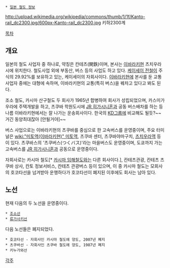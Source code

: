{{{+1 関東鉄道 / Kanto Railway }}}
 * [[일본 철도 정보]]
http://upload.wikimedia.org/wikipedia/commons/thumb/1/1f/Kanto-rail_dc2300.jpg/600px-Kanto-rail_dc2300.jpg
키하2300계

[[목차]]
== 개요 ==
일본의 철도 사업자 중 하나로, 약칭은 칸테츠(関鉄)이며, 본사는 [[이바라키]]현 츠치우라시에 위치한다. 철도사업 외에 부동산, 버스 등의 사업도 하고 있다. [[케이세이 전철]]이 주식의 29.92%를 보유하고 있는, 케이세이의 자회사이다. [[이바라키]]현에 본사를 둔 교통사업자 중에는 대형에 속하며, 이바라키현의 교통(특히 버스)을 꿰차고 있다고 봐도 된다.

조소 철도, 카시마 산구철도 두 회사가 1965년 합병하여 회사가 성립되었으며, 카스미가우라에 주택개발을 하고, 츠쿠바 학원도시에 [[JR 히가시니혼]]과 공동 버스배차를 하는 등 나름 이바라키현에서는 잘 나가는 운송회사이다. 한국의 [[KD그룹]]에 비교해도 될듯?~~거긴 동양최대잖아 [안될거야]~~

버스 사업으로는 이바라키현의 츠쿠바를 중심으로 한 고속버스를 운영중이며, 주요 터미널은 [[wiki:"미토역(이바라키현)" 미토역]], 츠쿠바 센터, 츠쿠바야마구치, [[츠치우라역]] 등이 있다. 츠쿠바스의 '츠쿠버스(つくバス)'라는 마을버스도 운영중이며, 도쿄까지 가는 고속버스를 [[JR 히가시니혼]]과 공동으로 운영중이다.

자회사로는 카시마 철도[* [[카시마 임해철도]]와는 다른 회사이다.], 칸테츠관광, 칸테츠 츠쿠바 상사, 칸토 정보서비스, 칸테츠 관광버스 등이 있으며, 이 중 카시마 철도는 모회사의 호코타선을 넘겨받아 운행하다가 호코타선이 폐지된 이후에도 회사는 남아 있다.

== 노선 ==
현재 다음의 두 노선을 운영중이다.

 * [[조소선]]
 * [[류가사키선]]

다음 노선들은 폐지되었다.

 * 호코타선 - 자회사인 카시마 철도에 양도, 2007년 폐지
 * 츠쿠바선 - 자회사인 츠쿠바 철도에 양도, 1987년 폐지
 * 키누가와선

[[각주]]
